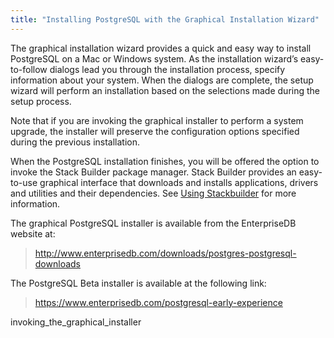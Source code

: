 ```yaml
---
title: "Installing PostgreSQL with the Graphical Installation Wizard"
---
```


The graphical installation wizard provides a quick and easy way to install PostgreSQL on a Mac or Windows system. As the installation wizard’s easy-to-follow dialogs lead you through the installation process, specify information about your system. When the dialogs are complete, the setup wizard will perform an installation based on the selections made during the setup process.

Note that if you are invoking the graphical installer to perform a system upgrade, the installer will preserve the configuration options specified during the previous installation.

When the PostgreSQL installation finishes, you will be offered the option to invoke the Stack Builder package manager. Stack Builder provides an easy-to-use graphical interface that downloads and installs applications, drivers and utilities and their dependencies. See [Using Stackbuilder](../03_using_stackbuilder) for more information.

The graphical PostgreSQL installer is available from the EnterpriseDB website at:

> <http://www.enterprisedb.com/downloads/postgres-postgresql-downloads>

The PostgreSQL Beta installer is available at the following link:

> <https://www.enterprisedb.com/postgresql-early-experience>

<div class="toctree" maxdepth="5">

invoking_the_graphical_installer

</div>
